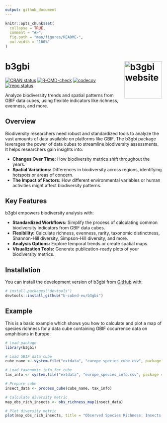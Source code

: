 ```yaml
---
output: github_document
---
```


<!-- README.md is generated from README.Rmd. Please edit that file -->

```r
knitr::opts_chunk$set(
  collapse = TRUE,
  comment = "#>",
  fig.path = "man/figures/README-",
  out.width = "100%"
)
```

# b3gbi <a href="https://b-cubed-eu.github.io/b3gbi/"><img src="man/figures/logo.png" align="right" height="120" alt="b3gbi website"/></a>

<!-- badges: start -->
[![CRAN status](https://www.r-pkg.org/badges/version/b3gbi)](https://CRAN.R-project.org/package=b3gbi)
[![R-CMD-check](https://github.com/b-cubed-eu/b3gbi/actions/workflows/R-CMD-check.yaml/badge.svg)](https://github.com/b-cubed-eu/b3gbi/actions/workflows/R-CMD-check.yaml)
[![codecov](https://codecov.io/gh/b-cubed-eu/b3gbi/branch/main/graph/badge.svg)](https://app.codecov.io/gh/b-cubed-eu/b3gbi/)
[![repo status](https://www.repostatus.org/badges/latest/wip.svg)](https://www.repostatus.org/#wip)
<!-- badges: end -->

Analyze biodiversity trends and spatial patterns from GBIF data cubes, using flexible indicators like richness, evenness, and more.

## Overview

Biodiversity researchers need robust and standardized tools to analyze the vast amounts of data available on platforms like GBIF. The b3gbi package leverages the power of data cubes to streamline biodiversity assessments. It helps researchers gain insights into:

* **Changes Over Time:**  How biodiversity metrics shift throughout the years.
* **Spatial Variations:** Differences in biodiversity across regions, identifying hotspots or areas of concern. 
* **The Impact of Factors:** How different environmental variables or human activities might affect biodiversity patterns. 

## Key Features

b3gbi empowers biodiversity analysis with:

* **Standardized Workflows:**  Simplify the process of calculating common biodiversity indicators from GBIF data cubes.
* **Flexibility:**  Calculate richness, evenness, rarity, taxonomic distinctness, Shannon-Hill diversity, Simpson-Hill diversity, and more.
* **Analysis Options:** Explore temporal trends or create spatial maps.
* **Visualization Tools:** Generate publication-ready plots of your biodiversity metrics.

## Installation

You can install the development version of b3gbi from [GitHub](https://github.com/) with:

```r
# install.packages("devtools")
devtools::install_github("b-cubed-eu/b3gbi")
```

## Example

This is a basic example which shows you how to calculate and plot a map of species richness for a data cube containing GBIF occurrence data on amphibians in Europe:

```r
# Load package
library(b3gbi)

# Load GBIF data cube
cube_name <- system.file("extdata", "europe_species_cube.csv", package = "b3gbi")

# Load taxonomic info for cube
tax_info <- system.file("extdata", "europe_species_info.csv", package = "b3gbi")

# Prepare cube
insect_data <- process_cube(cube_name, tax_info)

# Calculate diversity metric
map_obs_rich_insects <- obs_richness_map(insect_data)

# Plot diversity metric
plot(map_obs_rich_insects, title = "Observed Species Richness: Insects in Europe")
```
